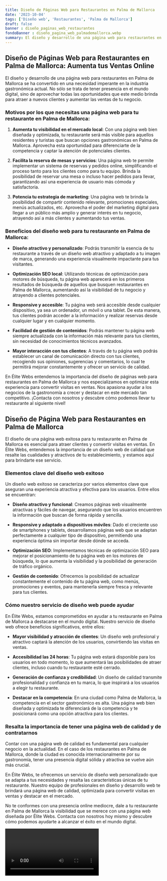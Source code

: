 ```yaml
---
title: Diseño de Páginas Web para Restaurantes en Palma de Mallorca
date: '2023-10-04'
tags: ['Diseño web', 'Restaurantes', 'Palma de Mallorca']
draft: false
banner : diseño_paginas_web_restaurantes
fondoBanner : diseño_pagina_web_palmademallorca.webp
summary: El diseño y desarrollo de una página web para restaurantes en Palma de Mallorca se ha convertido en una necesidad imperante en la industria gastronómica actual. No sólo se trata de tener presencia en el mundo digital, sino de aprovechar todas las oportunidades que este medio brinda para atraer a nuevos clientes y aumentar las ventas de tu negocio.
---
```


## **Diseño de Páginas Web para Restaurantes en Palma de Mallorca: Aumenta tus Ventas Online**

El diseño y desarrollo de una página web para restaurantes en Palma de Mallorca se ha convertido en una necesidad imperante en la industria gastronómica actual. No sólo se trata de tener presencia en el mundo digital, sino de aprovechar todas las oportunidades que este medio brinda para atraer a nuevos clientes y aumentar las ventas de tu negocio.

### **Motivos por los que necesitas una página web para tu restaurante en Palma de Mallorca:**

1. **Aumenta tu visibilidad en el mercado local**: Con una página web bien diseñada y optimizada, tu restaurante será más visible para aquellos residentes y turistas que buscan opciones gastronómicas en Palma de Mallorca. Aprovecha esta oportunidad para diferenciarte de la competencia y captar la atención de potenciales clientes.

2. **Facilita la reserva de mesas y servicios**: Una página web te permite implementar un sistema de reservas y pedidos online, simplificando el proceso tanto para los clientes como para tu equipo. Brinda la posibilidad de reservar una mesa o incluso hacer pedidos para llevar, garantizando así una experiencia de usuario más cómoda y satisfactoria.

3. **Potencia tu estrategia de marketing**: Una página web te brinda la posibilidad de compartir contenido relevante, promociones especiales, menús actualizados, etc. Aprovecha el poder del marketing digital para llegar a un público más amplio y generar interés en tu negocio, atrayendo así a más clientes y aumentando tus ventas.

### **Beneficios del diseño web para tu restaurante en Palma de Mallorca:**

- **Diseño atractivo y personalizado**: Podrás transmitir la esencia de tu restaurante a través de un diseño web atractivo y adaptado a tu imagen de marca, generando una experiencia visualmente impactante para tus visitantes.

- **Optimización SEO local**: Utilizando técnicas de optimización para motores de búsqueda, tu página web aparecerá en los primeros resultados de búsqueda de aquellos que busquen restaurantes en Palma de Mallorca, aumentando así la visibilidad de tu negocio y atrayendo a clientes potenciales.

- **Responsive y accesible**: Tu página web será accesible desde cualquier dispositivo, ya sea un ordenador, un móvil o una tablet. De esta manera, tus clientes podrán acceder a la información y realizar reservas desde cualquier lugar y en cualquier momento.

- **Facilidad de gestión de contenidos**: Podrás mantener tu página web siempre actualizada con la información más relevante para tus clientes, sin necesidad de conocimientos técnicos avanzados.

- **Mayor interacción con tus clientes**: A través de tu página web podrás establecer un canal de comunicación directo con tus clientes, recogiendo sus opiniones, sugerencias y comentarios, lo cual te permitirá mejorar constantemente y ofrecer un servicio de calidad.

En Élite Webs entendemos la importancia del diseño de páginas web para restaurantes en Palma de Mallorca y nos especializamos en optimizar esta experiencia para convertir visitas en ventas. Nos apasiona ayudar a los negocios de la gastronomía a crecer y destacar en este mercado tan competitivo. ¡Contacta con nosotros y descubre cómo podemos llevar tu restaurante al siguiente nivel!

<GifSeo />

<Cta />

## **Diseño de Página Web para Restaurantes en Palma de Mallorca**

El diseño de una página web exitosa para tu restaurante en Palma de Mallorca es esencial para atraer clientes y convertir visitas en ventas. En Élite Webs, entendemos la importancia de un diseño web de calidad que resalte las cualidades y atractivos de tu establecimiento, y estamos aquí para brindarte ese servicio.

### **Elementos clave del diseño web exitoso**

Un diseño web exitoso se caracteriza por varios elementos clave que aseguran una experiencia atractiva y efectiva para los usuarios. Entre ellos se encuentran:

- **Diseño atractivo y funcional**: Creamos páginas web visualmente atractivas y fáciles de navegar, asegurando que los usuarios encuentren la información que buscan de forma rápida y sencilla.

- **Responsive y adaptado a dispositivos móviles**: Dado el creciente uso de smartphones y tablets, desarrollamos páginas web que se adaptan perfectamente a cualquier tipo de dispositivo, permitiendo una experiencia óptima sin importar desde dónde se acceda.

- **Optimización SEO**: Implementamos técnicas de optimización SEO para mejorar el posicionamiento de tu página web en los motores de búsqueda, lo que aumenta la visibilidad y la posibilidad de generación de tráfico orgánico.

- **Gestión de contenido**: Ofrecemos la posibilidad de actualizar constantemente el contenido de tu página web, como menús, promociones y eventos, para mantenerla siempre fresca y relevante para tus clientes.

### **Cómo nuestro servicio de diseño web puede ayudar**

En Élite Webs, estamos comprometidos en ayudar a tu restaurante en Palma de Mallorca a destacarse en el mundo digital. Nuestro servicio de diseño web ofrece beneficios significativos, entre ellos:

- **Mayor visibilidad y atracción de clientes**: Un diseño web profesional y atractivo captará la atención de los usuarios, convirtiendo las visitas en ventas.

- **Accesibilidad las 24 horas**: Tu página web estará disponible para los usuarios en todo momento, lo que aumentará las posibilidades de atraer clientes, incluso cuando tu restaurante esté cerrado.

- **Generación de confianza y credibilidad**: Un diseño de calidad transmite profesionalidad y confianza en tu marca, lo que inspirará a los usuarios a elegir tu restaurante.

- **Destacar en la competencia**: En una ciudad como Palma de Mallorca, la competencia en el sector gastronómico es alta. Una página web bien diseñada y optimizada te diferenciará de la competencia y te posicionará como una opción atractiva para los clientes.

### **Resalta la importancia de tener una página web de calidad y de contratarnos**

Contar con una página web de calidad es fundamental para cualquier negocio en la actualidad. En el caso de los restaurantes en Palma de Mallorca, donde la ciudad es conocida internacionalmente por su gastronomía, tener una presencia digital sólida y atractiva se vuelve aún más crucial.

En Élite Webs, te ofrecemos un servicio de diseño web personalizado que se adapta a tus necesidades y resalta las características únicas de tu restaurante. Nuestro equipo de profesionales en diseño y desarrollo web te brindará una página web de calidad, optimizada para convertir visitas en ventas y destacar en el mercado.

No te conformes con una presencia online mediocre, dale a tu restaurante en Palma de Mallorca la visibilidad que se merece con una página web diseñada por Élite Webs. Contacta con nosotros hoy mismo y descubre cómo podemos ayudarte a alcanzar el éxito en el mundo digital.

<Video />

<CtaBot job='Restaurantes' city='Palma de Mallorca'/>

<Gmaps query='Palma de Mallorca+españa+maps' />